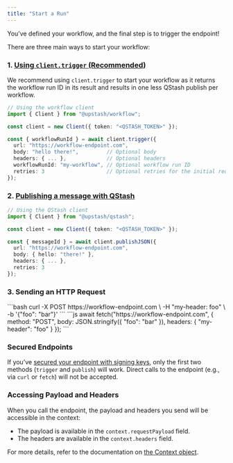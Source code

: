 ```yaml
---
title: "Start a Run"
---
```


You’ve defined your workflow, and the final step is to trigger the endpoint!

There are three main ways to start your workflow:

### 1. [Using `client.trigger` (Recommended)](workflow/basics/client#trigger-workflow)

We recommend using `client.trigger` to start your workflow as it returns the workflow run ID in its result and results in one less QStash publish per workflow.

```ts
// Using the workflow client
import { Client } from "@upstash/workflow";

const client = new Client({ token: "<QSTASH_TOKEN>" });

const { workflowRunId } = await client.trigger({
  url: "https://workflow-endpoint.com",
  body: "hello there!",         // Optional body
  headers: { ... },             // Optional headers
  workflowRunId: "my-workflow", // Optional workflow run ID
  retries: 3                    // Optional retries for the initial request
});
```

### 2. [Publishing a message with QStash](/qstash/howto/publishing)

```ts
// Using the QStash client
import { Client } from "@upstash/qstash";

const client = new Client({ token: "<QSTASH_TOKEN>" });

const { messageId } = await client.publishJSON({
  url: "https://workflow-endpoint.com",
  body: { hello: "there!" },
  headers: { ... },    
  retries: 3           
});
```

### 3. Sending an HTTP Request

<Tabs>
  <Tab title="curl">
  ```bash
  curl -X POST https://workflow-endpoint.com \
       -H "my-header: foo" \
       -b '{"foo": "bar"}'
  ```
  </Tab>
  <Tab title="fetch">
  ```js
  await fetch("https://workflow-endpoint.com", {
    method: "POST",
    body: JSON.stringify({ "foo": "bar" }),
    headers: {
      "my-header": "foo"
    }
  });
  ```
  </Tab>
</Tabs>

### Secured Endpoints

If you’ve [secured your endpoint with signing keys](/workflow/howto/security), only the first two methods (`trigger` and `publish`) will work. Direct calls to the endpoint (e.g., via `curl` or `fetch`) will not be accepted.

### Accessing Payload and Headers

When you call the endpoint, the payload and headers you send will be accessible in the context:  
- The payload is available in the `context.requestPayload` field.  
- The headers are available in the `context.headers` field.

For more details, refer to the documentation on [the Context object](/workflow/basics/context). 
